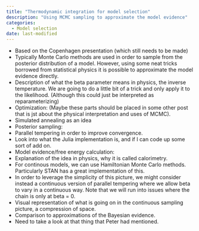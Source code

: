 ```yaml
---
title: "Thermodynamic integration for model selection"
description: "Using MCMC sampling to approximate the model evidence"
categories:
  - Model selection
date: last-modified
---
```


- Based on the Copenhagen presentation (which still needs to be made)
- Typically Monte Carlo methods are used in order to sample from the posterior distribution of a model. However, using some neat tricks borrowed from statistical physics it is possible to approximate the model evidence directly. 
- Description of what the beta parameter means in physics, the inverse temperature. We are going to do a little bit of a trick and only apply it to the likelihood. (Although this could just be interpreted as reparameterizing)
- Optimization: (Maybe these parts should be placed in some other post that is jst about the physical interpretation and uses of MCMC).
- Simulated annealing as an idea
- Posterior sampling:
- Parallel tempering in order to improve convergence. 
- Look into what the Julia implementation is, and if I can code up some sort of add on. 
- Model evidence/free energy calculation:
- Explanation of the idea in physics, why it is called calorimetry.
- For continous models, we can use Hamiltonian Monte Carlo methods. Particularly STAN has a great implementation of this. 
- In order to leverage the simplicity of this picture, we might consider instead a continuous version of parallel tempering where we allow beta to vary in a continuous way. Note that we will run into issues where the chain is only at beta = 0.
- Visual representation of what is going on in the continuous sampling picture, a compression of space. 
- Comparison to approximations of the Bayesian evidence.
- Need to take a look at that thing that Peter had mentioned. 


